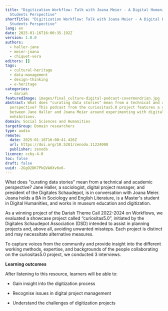 ```yaml
---
title: "Digitization Workflow: Talk with Joana Meier - A Digital Humanities
  Students Perspective"
shortTitle: "Digitization Workflow: Talk with Joana Meier - A Digital Humanities
  Students Perspective"
lang: en
date: 2025-01-16T16:00:35.192Z
version: 1.0.0
authors:
  - haller-jane
  - meier-joana
  - chiquet-vera
editors: []
tags:
  - cultural-heritage
  - data-management
  - design-thinking
  - e-heritage
categories:
  - dariah
featuredImage: images/final_culture-digital-podcast-covermondrian.jpg
abstract: What does "curating data stories" mean from a technical and academic
  perspective? This podcast from the curiositas5.0 project features a discussion
  between Jane Haller and Joana Meier around experimenting with digital
  exhibitions.
domain: Social Sciences and Humanities
targetGroup: Domain researchers
type: audio
remote:
  date: 2025-01-16T16:00:41.426Z
  url: https://doi.org/10.5281/zenodo.11224008
  publisher: zenodo
licence: ccby-4.0
toc: false
draft: false
uuid: -2GgO2DK7PkQVA0Xv6x6-
---
```



What does "curating data stories" mean from a technical and academic perspective?  Jane Haller, a sociologist, digital project manager, and president of the Digitales Schaudepot, is in conversation with Joana Meier. Joana holds a BA in Sociology and English Literature, is a Master's student in Digital Humanities, and works in museum education and digitization.

As a winning project of the Dariah Theme Call 2022-2024 on Workflows, we evaluated a showcase project called “curiositas5.0”, initiated by the Digitales Schaudepot Association (DSD) intended to assist in planning projects and, above all, avoiding unwanted missteps. Each project is distinct and may necessitate alternative measures.

To capture voices from the community and provide insight into the different working methods, expertise, and backgrounds of the people collaborating on the curiositas5.0 project, we conducted 3 interviews.

**Learning outcomes**

After listening to this resource, learners will be able to:

- Gain insight into the digitization process
- Recognise issues in digital project management
- Understand the challenges of digitization projects

  <ExternalResource title="Interested in learning more?" subtitle="A Digital Humanities Students Perspective (spotify)" url="https://open.spotify.com/episode/78t8GeaTAAvXepugPszryZ?si=Mix9VYAuQsWHV0pYMSdMRA" />

  <ExternalResource title="Interested in learning more?" subtitle="Audio on zenodo" url="https://doi.org/10.5281/zenodo.11224008" />
